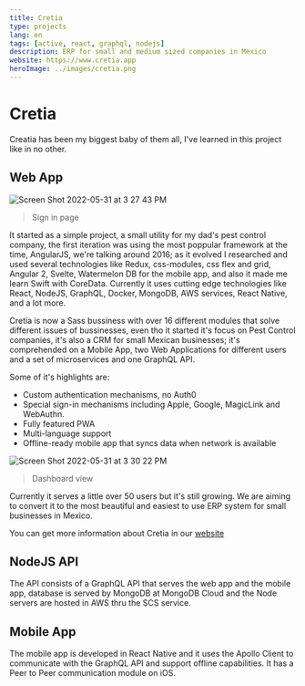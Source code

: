 ```yaml
---
title: Cretia
type: projects
lang: en
tags: [active, react, graphql, nodejs]
description: ERP for small and medium sized companies in Mexico
website: https://www.cretia.app
heroImage: ../images/cretia.png
---
```


# Cretia

Creatia has been my biggest baby of them all, I've learned in this project like in no other.

## Web App

<img
	alt="Screen Shot 2022-05-31 at 3 27 43 PM"
	src="https://user-images.githubusercontent.com/10179494/171282225-07fdd1e1-6c8c-4f01-9e6f-a443142f18ef.png"
/>

> Sign in page

It started as a simple project, a small utility for my dad's pest control company, the first iteration was using the most poppular framework at the time, AngularJS, we're talking around 2016; as it evolved I researched and used several technologies like Redux, css-modules, css flex and grid, Angular 2, Svelte, Watermelon DB for the mobile app, and also it made me learn Swift with CoreData. Currently it uses cutting edge technologies like React, NodeJS, GraphQL, Docker, MongoDB, AWS services, React Native, and a lot more.

Cretia is now a Sass bussiness with over 16 different modules that solve different issues of bussinesses, even tho it started it's focus on Pest Control companies, it's also a CRM for small Mexican businesses; it's comprehended on a Mobile App, two Web Applications for different users and a set of microservices and one GraphQL API.

Some of it's highlights are:

- Custom authentication mechanisms, no Auth0
- Special sign-in mechanisms including Apple, Google, MagicLink and WebAuthn.
- Fully featured PWA
- Multi-language support
- Offline-ready mobile app that syncs data when network is available

<img
	alt="Screen Shot 2022-05-31 at 3 30 22 PM"
	src="https://user-images.githubusercontent.com/10179494/171282289-f483a0f2-8ce0-445c-94e1-b8eb2687de2f.png"
/>

> Dashboard view

Currently it serves a little over 50 users but it's still growing. We are aiming to convert it to the most beautiful and easiest to use ERP system for small businesses in Mexico.

You can get more information about Cretia in our [website](https://www.cretia.app/)

## NodeJS API

The API consists of a GraphQL API that serves the web app and the mobile app, database is served by MongoDB at MongoDB Cloud and the Node servers are hosted in AWS thru the SCS service.

## Mobile App

The mobile app is developed in React Native and it uses the Apollo Client to communicate with the GraphQL API and support offline capabilities. It has a Peer to Peer communication module on iOS.
